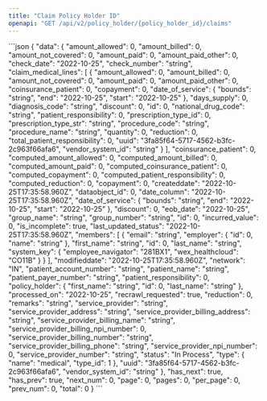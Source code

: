 ```yaml
---
title: "Claim Policy Holder ID"
openapi: "GET /api/v2/policy_holder/{policy_holder_id}/claims"
---
```


<ResponseExample>
```json
{
  "data": {
    "amount_allowed": 0,
    "amount_billed": 0,
    "amount_not_covered": 0,
    "amount_paid": 0,
    "amount_paid_other": 0,
    "check_date": "2022-10-25",
    "check_number": "string",
    "claim_medical_lines": [
      {
        "amount_allowed": 0,
        "amount_billed": 0,
        "amount_not_covered": 0,
        "amount_paid": 0,
        "amount_paid_other": 0,
        "coinsurance_patient": 0,
        "copayment": 0,
        "date_of_service": {
          "bounds": "string",
          "end": "2022-10-25",
          "start": "2022-10-25"
        },
        "days_supply": 0,
        "diagnosis_code": "string",
        "discount": 0,
        "id": 0,
        "national_drug_code": "string",
        "patient_responsibility": 0,
        "prescription_type_id": 0,
        "prescription_type_str": "string",
        "procedure_code": "string",
        "procedure_name": "string",
        "quantity": 0,
        "reduction": 0,
        "total_patient_responsibility": 0,
        "uuid": "3fa85f64-5717-4562-b3fc-2c963f66afa6",
        "vendor_system_id": "string"
      }
    ],
    "coinsurance_patient": 0,
    "computed_amount_allowed": 0,
    "computed_amount_billed": 0,
    "computed_amount_paid": 0,
    "computed_coinsurance_patient": 0,
    "computed_copayment": 0,
    "computed_patient_responsibility": 0,
    "computed_reduction": 0,
    "copayment": 0,
    "createddate": "2022-10-25T17:35:58.960Z",
    "dataobject_id": 0,
    "date_column": "2022-10-25T17:35:58.960Z",
    "date_of_service": {
      "bounds": "string",
      "end": "2022-10-25",
      "start": "2022-10-25"
    },
    "discount": 0,
    "eob_date": "2022-10-25",
    "group_name": "string",
    "group_number": "string",
    "id": 0,
    "incurred_value": 0,
    "is_incomplete": true,
    "last_updated_status": "2022-10-25T17:35:58.960Z",
    "members": [
      {
        "email": "string",
        "employer": {
          "id": 0,
          "name": "string"
        },
        "first_name": "string",
        "id": 0,
        "last_name": "string",
        "system_key": {
          "employee_navigator": "281BX1",
          "wex_healthcloud": "CO11B"
        }
      }
    ],
    "modifieddate": "2022-10-25T17:35:58.960Z",
    "network": "IN",
    "patient_account_number": "string",
    "patient_name": "string",
    "patient_payer_number": "string",
    "patient_responsibility": 0,
    "policy_holder": {
      "first_name": "string",
      "id": 0,
      "last_name": "string"
    },
    "processed_on": "2022-10-25",
    "recrawl_requested": true,
    "reduction": 0,
    "remarks": "string",
    "service_provider": "string",
    "service_provider_address": "string",
    "service_provider_billing_address": "string",
    "service_provider_billing_name": "string",
    "service_provider_billing_npi_number": 0,
    "service_provider_billing_number": "string",
    "service_provider_billing_phone": "string",
    "service_provider_npi_number": 0,
    "service_provider_number": "string",
    "status": "In Process",
    "type": {
      "name": "medical",
      "type_id": 1
    },
    "uuid": "3fa85f64-5717-4562-b3fc-2c963f66afa6",
    "vendor_system_id": "string"
  },
  "has_next": true,
  "has_prev": true,
  "next_num": 0,
  "page": 0,
  "pages": 0,
  "per_page": 0,
  "prev_num": 0,
  "total": 0
}
```
</ResponseExample>
